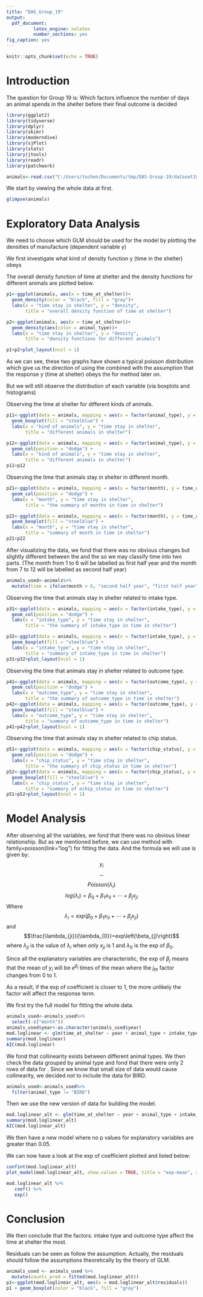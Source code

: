 ---
title: "DAS_Group_19"
output:
  pdf_document:
          latex_engine: xelatex
          number_sections: yes
fig_caption: yes
---

```{r setup, include=FALSE}
knitr::opts_chunk$set(echo = TRUE)

```

# Introduction

The question for Group 19 is: Which factors influence the number of days an animal spends in the shelter before their final outcome is decided


```{r libraries,echo=FALSE,warning=FALSE,message=FALSE}
library(ggplot2)
library(tidyverse)
library(dplyr)
library(skimr)
library(moderndive)
library(sjPlot)
library(stats)
library(jtools)
library(readr)
library(patchwork)
```

```{r data processing,echo=FALSE,warning=FALSE,message=FALSE}
animals<-read.csv("C:/Users/Yuchen/Documents/tmp/DAS-Group-19/dataset19.csv")
```

We start by viewing the whole data at first.

```{r glimpse, echo=TRUE,eval=TRUE, include = TRUE}
glimpse(animals)
```
# Exploratory Data Analysis

We need to choose which GLM should be used for the model by plotting the densities of manufacture (dependent variable y)

We first investigate what kind of density function y (time in the shelter) obeys

The overall density function of time at shelter and the density functions for different animals are plotted below.

```{r densityy, echo=TRUE,eval=TRUE, include = TRUE}
p1<-ggplot(animals, aes(x = time_at_shelter))+   
  geom_density(color = "black", fill = "gray")+
  labs(x = "time stay in shelter", y = "density",
       title = "overall density function of time at shelter")

p2<-ggplot(animals, aes(x = time_at_shelter))+ 
  geom_density(aes(color = animal_type))+
  labs(x = "time stay in shelter", y = "density",
       title = "density functions for different animals")

p1+p2+plot_layout(ncol = 1)
```

As we can see, these two graphs have shown a typical poisson distribution which give us the direction of using the \textbf{logit link function} combined with the assumption that the response y (time at shelter) obeys the \textbf{poisson distribution} for \textbf{GLM} method later on.

But we will still observe the distribution of each variable (via boxplots and histograms)

Observing the time at shelter for different kinds of animals.

```{r animals, echo=TRUE,eval=TRUE, include = TRUE}
p11<-ggplot(data = animals, mapping = aes(x = factor(animal_type), y = time_at_shelter)) +
  geom_boxplot(fill = "steelblue") +
  labs(x = "kind of animals", y = "time stay in shelter",
       title = "different animals in shelter")  

p12<-ggplot(data = animals, mapping = aes(x = factor(animal_type), y = time_at_shelter, fill = animal_type)) +
  geom_col(position = "dodge") +
  labs(x = "kind of animals", y = "time stay in shelter",
       title = "different animals in shelter") 
p11+p12
```

Observing the time that animals stay in shelter in different month.

```{r month, echo=TRUE,eval=TRUE, include = TRUE}
p21<-ggplot(data = animals, mapping = aes(x = factor(month), y = time_at_shelter, fill = month)) +
  geom_col(position = "dodge") +
  labs(x = "month", y = "time stay in shelter",
       title = "the summary of months in time in shelter") 

p22<-ggplot(data = animals, mapping = aes(x = factor(month), y = time_at_shelter)) +
  geom_boxplot(fill = "steelblue") +
  labs(x = "month", y = "time stay in shelter",
       title = "summary of month in time in shelter")
p21+p22
```

After visualizing the data, we fond that there was no obvious changes but slightly different between the \textbf{first half year} and the \textbf{second half year} so we may classify time into two parts. (The month from 1 to 6 will be labelled as first half year and the month from 7 to 12 will be labelled as second half year)

```{r time, echo=TRUE,eval=TRUE, include = TRUE}
animals_used<-animals%>%
  mutate(time = ifelse(month > 6, "second half year", "first half year")) 
```

Observing the time that animals stay in shelter related to intake type.

```{r intake, echo=TRUE,eval=TRUE, include = TRUE}
p31<-ggplot(data = animals, mapping = aes(x = factor(intake_type), y = time_at_shelter, fill = intake_type)) +
  geom_col(position = "dodge") +
  labs(x = "intake_type", y = "time stay in shelter",
       title = "the summary of intake_type in time in shelter") 

p32<-ggplot(data = animals, mapping = aes(x = factor(intake_type), y = time_at_shelter)) +
  geom_boxplot(fill = "steelblue") +
  labs(x = "intake_type", y = "time stay in shelter",
       title = "summary of intake_type in time in shelter") 
p31+p32+plot_layout(ncol = 1)
```

Observing the time that animals stay in shelter related to outcome type.

```{r outcome, echo=TRUE,eval=TRUE, include = TRUE}
p41<-ggplot(data = animals, mapping = aes(x = factor(outcome_type), y = time_at_shelter, fill = month)) +
  geom_col(position = "dodge") +
  labs(x = "outcome_type", y = "time stay in shelter",
       title = "the summary of outcome_type in time in shelter") 
p42<-ggplot(data = animals, mapping = aes(x = factor(outcome_type), y = time_at_shelter)) +
  geom_boxplot(fill = "steelblue") +
  labs(x = "outcome_type", y = "time stay in shelter",
       title = "summary of outcome_type in time in shelter") 
p41+p42+plot_layout(ncol = 1)
```

Observing the time that animals stay in shelter related to chip status.

```{r chip, echo=TRUE,eval=TRUE, include = TRUE}
p51<-ggplot(data = animals, mapping = aes(x = factor(chip_status), y = time_at_shelter, fill = chip_status)) +
  geom_col(position = "dodge") +
  labs(x = "chip_status", y = "time stay in shelter",
       title = "the summary of chip_status in time in shelter") 
p52<-ggplot(data = animals, mapping = aes(x = factor(chip_status), y = time_at_shelter)) +
  geom_boxplot(fill = "steelblue") +
  labs(x = "chip_status", y = "time stay in shelter",
       title = "summary of ochip_status in time in shelter")
p51+p52+plot_layout(ncol = 1)
```

# Model Analysis

After observing all the variables, we fond that there was no obvious linear relationship. But as we mentioned before, we can use \textbf{GLM} method with family=poisson(link="log") for fitting the data. And the formula we will use is given by: 
$$y_{i}$$ $$\sim$$ $$Poisson\left(\lambda_{i}\right)$$
                      $${log}\left(\lambda_{i}\right)=\beta_{0}+\beta_{1}x_{1i}+\cdots+\beta_{j}x_{ji}$$
Where $$\lambda_{i}=exp\left(\beta_{0}+\beta_{1}x_{1i}+\cdots+\beta_{j}x_{ji}\right)$$
and $$\frac{\lambda_{ji}}{\lambda_{0}}=exp\left(\beta_{j}\right)$$
where $\lambda_{ji}$ is the value of $\lambda_{i}$ when only $x_{ji}$ is 1 and $\lambda_{0}$ is the exp of $\beta_{0}$.

Since all the explanatory variables are characteristic, the exp of $\beta_{j}$ means that the mean of $y_{i}$ will be $e^{\beta_{j}}$ times of the mean where the $j_{th}$ factor changes from 0 to 1.

As a result, if the exp of coefficient is closer to 1, the more unlikely the factor will affect the response term.
                    
We first try the full model for fitting the whole data.

```{r model1, echo=TRUE,eval=TRUE, include = TRUE}
animals_used<-animals_used%>%
  select(-c("month"))
animals_used$year<-as.character(animals_used$year)
mod.loglinear <- glm(time_at_shelter ~ year + animal_type + intake_type + outcome_type + chip_status + time, data = animals_used, family = poisson(link = "log"))
summary(mod.loglinear)
AIC(mod.loglinear)
```
We fond that collinearity exists between different animal types. We then check the data grouped by animal type and fond that there were only 2 rows of data for \textbf{BIRD}. Since we know that small size of data would cause collinearity, we decided not to include the data for BIRD.

```{r Bird, echo=TRUE,eval=TRUE, include = TRUE}
animals_used<-animals_used%>%
  filter(animal_type != "BIRD")
```

Then we use the new version of data for building the model.

```{r finalmodel, echo=TRUE,eval=TRUE, include = TRUE}
mod.loglinear_alt <- glm(time_at_shelter ~ year + animal_type + intake_type + outcome_type + chip_status + time, data = animals_used, family = poisson(link = "log"))
summary(mod.loglinear_alt)
AIC(mod.loglinear_alt)
```

We then have a new model where no p values for explanatory variables are greater than 0.05.

We can now have a look at the exp of coefficient plotted and listed below:
```{r plotmodel, echo=TRUE,eval=TRUE, include = TRUE}
confint(mod.loglinear_alt)
plot_model(mod.loglinear_alt, show.values = TRUE, title = "exp-mean", show.p = FALSE,vline.color = "darkblue")
```

```{r exp, echo=TRUE,eval=TRUE, include = TRUE}
mod.loglinear_alt %>%
   coef() %>%
   exp()
```

# Conclusion

We then conclude that the factors: intake type and outcome type affect the time at shelter the most.

Residuals can be seen as follow the assumption. Actually, the residuals should follow the assumptions theoretically by the theory of GLM.

```{r residuals, echo=TRUE,eval=TRUE, include = TRUE}
animals_used <- animals_used %>%
  mutate(counts_pred = fitted(mod.loglinear_alt))
p1<-ggplot(mod.loglinear_alt, aes(x = mod.loglinear_alt$residuals))    
p1 + geom_boxplot(color = "black", fill = "gray")
```


